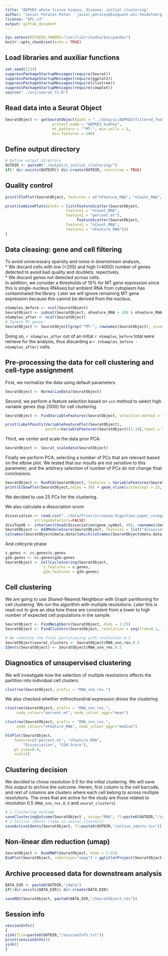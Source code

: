 ```yaml
---
title: "ADPKD3 whole tissue biopsy, disease: initial clustering"
author: "Javier Perales-Paton - javier.perales@bioquant.uni-heidelberg.de"
license: "GPL-v3"
output: github_document
---
```


```r
Sys.setenv(RSTUDIO_PANDOC="/usr/lib/rstudio/bin/pandoc")
knitr::opts_chunk$set(echo = TRUE)
```

## Load libraries and auxiliar functions

```r
set.seed(1234)
suppressPackageStartupMessages(require(Seurat))
suppressPackageStartupMessages(require(ggplot2))
suppressPackageStartupMessages(require(clustree))
suppressPackageStartupMessages(require(cowplot))
source("../src/seurat_fx.R")
```

## Read data into a Seurat Object
```r
SeuratObject <- getSeuratObject(path = "../data/sc/ADPKD3/filtered_feature_bc_matrix/",
                     project_name = "ADPKD3_kidney", 
                     mt.pattern = "^MT-", min.cells = 5, 
                     min.features = 200)
```


## Define output directory
```r
# Define output directory
OUTDIR <- paste0("./output/1_initial_clustering/")
if(! dir.exists(OUTDIR)) dir.create(OUTDIR, recursive = TRUE)
```

## Quality control

```r
print(VlnPlot(SeuratObject, features = c("nFeature_RNA", "nCount_RNA", "percent.mt"), ncol = 3))

print(CombinePlots(plots = list(FeatureScatter(SeuratObject, 
					       feature1 = "nCount_RNA", 
					       feature2 = "percent.mt"),
                                FeatureScatter(SeuratObject, 
					       feature1 = "nCount_RNA", 
					       feature2 = "nFeature_RNA")))
)
```

## Data cleasing: gene and cell filtering
To avoid unnecessary sparsity and noise in downstream analysis,    
* We discard cells with low (<200) and high (>4000) number of genes detected to 
avoid bad quality and doublets, repectively.    
* We discard genes not detected across cells.    
In addition, we consider a thresholds of 10% for MT gene expression since this is
single-nucleus RNAseq but ambient RNA from cytoplasm has contaminated the library.
Later we will ignore remaining MT gene expression because this cannot be derived from
the nucleus.

```r
nSamples_before <- ncol(SeuratObject)
SeuratObject <- subset(SeuratObject, nFeature_RNA > 200 & nFeature_RNA < 4000 & percent.mt < 10)
nSamples_after <- ncol(SeuratObject)
# Ignore MT genes
SeuratObject <- SeuratObject[grep("^MT-", rownames(SeuratObject), invert=TRUE),]
```

Doing so, `r nSamples_after` out of an initial `r nSamples_before` total were retrieve
for the analysis, thus discarding a `r (nSamples_before - nSamples_after)` cells.

## Pre-processing the data for cell clustering and cell-type assignment
First, we normalize the data using default parameters
```r
SeuratObject <- NormalizeData(SeuratObject)
```

Second, we perform a feature selection based on `vst` method to select 
high variable genes (top 2000) for cell clustering.
```r
SeuratObject <- FindVariableFeatures(SeuratObject, selection.method = "vst", nfeatures = 2000)

print(LabelPoints(VariableFeaturePlot(SeuratObject),
                  points=VariableFeatures(SeuratObject)[1:10],repel = TRUE))
```

Third, we center and scale the data prior PCA:

```r
SeuratObject <- Seurat_scaledata(SeuratObject)
```

Finally we perform PCA, selecting a number of PCs that are relevant based on the
elbow plot. We tested that our results are not sensitive to this parameter, and
the arbitrary selection of number of PCs do not change final conclusions.
```r
SeuratObject <- RunPCA(SeuratObject, features = VariableFeatures(SeuratObject), npcs = 50)
print(ElbowPlot(SeuratObject,ndims = 50) + geom_vline(xintercept = 25, col="red"))
```

We decided to use 25 PCs for the clustering.

We also calculate a dissociation score
```r
dissociation <- read.csv("../data/Prior/scrnaseq-digestion-paper_coregene_df-FALSE-v3.csv",
			 stringsAsFactors=FALSE)
dissTop40 <- intersect(head(dissociation$gene_symbol, 40), rownames(SeuratObject))
SeuratObject <- AddModuleScore(SeuratObject, features = list("dissociation"=dissTop40))
colnames(SeuratObject@meta.data)[which(colnames(SeuratObject@meta.data)=="Cluster1")] <- "Dissociation"
```

And cellcycle phase
```r
s.genes <- cc.genes$s.genes
g2m.genes <- cc.genes$g2m.genes
SeuratObject <- CellCycleScoring(SeuratObject,
				 s.features = s.genes,
				 g2m.features = g2m.genes)
```



## Cell clustering
We are going to use Shared-Nearest Neighbour with Graph partitioning for cell clustering.
We run the algorithm with multiple resolutions. Later this is read-out to give 
an idea how these are consistent from a lower to high number of expected cell populations
in the sample.   

```r
SeuratObject <- FindNeighbors(SeuratObject, dims = 1:25)
SeuratObject <- FindClusters(SeuratObject, resolution = seq(from=0.1, to=1, by=0.1))

# We redefine the final partitioning with resolution 0.5
SeuratObject$seurat_clusters <- SeuratObject$RNA_snn_res.0.5 
Idents(SeuratObject) <- SeuratObject$RNA_snn_res.0.5 
```

## Diagnostics of unsupervised clustering

We will investigate how the selection of multiple resolutions affects the partition
into individual cell clusters.
```r
clustree(SeuratObject, prefix = "RNA_snn_res.")
```

We also checked whether mithochondrial expression drives the clustering
```r
clustree(SeuratObject, prefix = "RNA_snn_res.", 
	 node_colour="percent.mt", node_colour_aggr="mean")
```

```r
clustree(SeuratObject, prefix = "RNA_snn_res.", 
	 node_colour="nFeature_RNA", node_colour_aggr="median")
```

```r
VlnPlot(SeuratObject, 
	feature=c("percent.mt", "nFeature_RNA", 
		"Dissociation", "G2M.Score"), 
	pt.size=0.4,
	ncol=2)
```

## Clustering decision

We decided to chose resolution 0.5 for the initial clustering. We will save this 
output to archive the outcome. Herein, first column is the cell 
barcode, and rest of columns are clusters where each cell belong to across 
multiple resolutions. The ones that are active for the study are those related to
resolution 0.5 (`RNA_snn_res.0.5` and `seurat_clusters`).

```r
# 1 Clustering outcome
saveClusteringOutcome(SeuratObject , assay="RNA", fl=paste0(OUTDIR,"/init_clustering.tsv"))
# 2 Initial idents (same as seurat_clusters)
saveActiveIdents(SeuratObject, fl=paste0(OUTDIR,"/active_idents.tsv"))
```

## Non-linear dim reduction (umap)
```r
SeuratObject <- RunUMAP(SeuratObject, dims = 1:25)
DimPlot(SeuratObject, reduction="umap") + ggtitle(Project(SeuratObject))
```

## Archive processed data for downstream analysis
```r
DATA_DIR <- paste0(OUTDIR,"/data")
if(!dir.exists(DATA_DIR)) dir.create(DATA_DIR)
```

```r
saveRDS(SeuratObject, paste0(DATA_DIR,"/SeuratObject.rds"))
```                                                                                                                                                                                                         

## Session info

```r
sessionInfo()
{                                                                                                                                                                                                           
sink(file=paste0(OUTDIR,"/sessionInfo.txt"))
print(sessionInfo())
sink()
}
```
